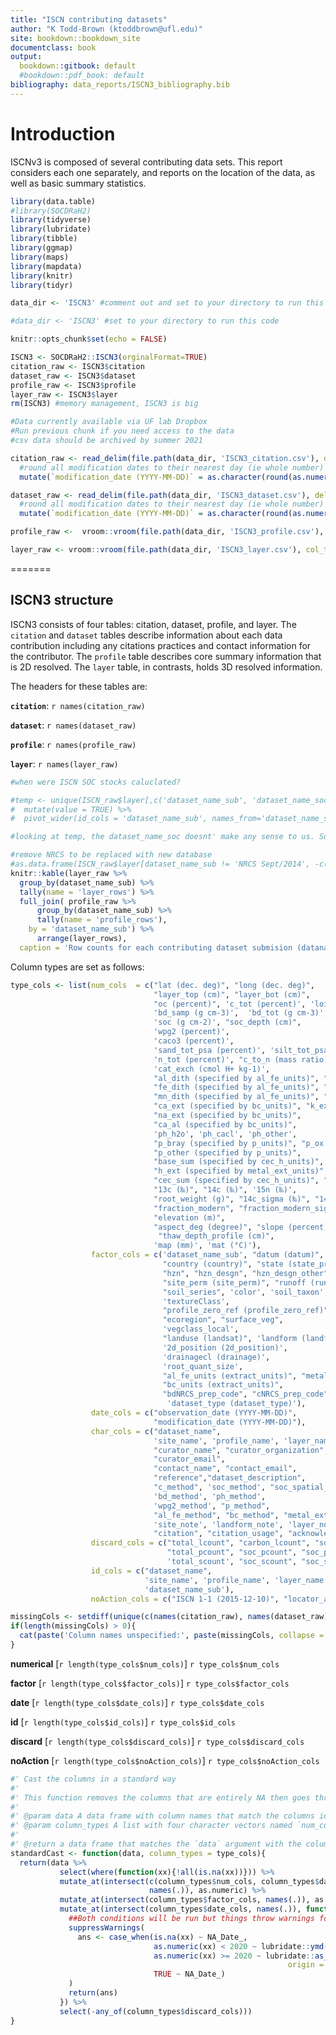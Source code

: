 ```yaml
---
title: "ISCN contributing datasets"
author: "K Todd-Brown (ktoddbrown@ufl.edu)"
site: bookdown::bookdown_site
documentclass: book
output:
  bookdown::gitbook: default
  #bookdown::pdf_book: default
bibliography: data_reports/ISCN3_bibliography.bib
---
```


<!-- This index.Rmd is the contributing datasets report out -->
<!-- Compile with the below command -->
<!-- bookdown::render_book(input="index.Rmd", output_format = "bookdown::gitbook") -->

# Introduction

ISCNv3 is composed of several contributing data sets. 
This report considers each one separately, and reports on the location of the data, as well as basic summary statistics.

```r
library(data.table)
#library(SOCDRaH2)
library(tidyverse)
library(lubridate)
library(tibble)
library(ggmap)
library(maps)
library(mapdata)
library(knitr)
library(tidyr)

data_dir <- 'ISCN3' #comment out and set to your directory to run this code

#data_dir <- 'ISCN3' #set to your directory to run this code

knitr::opts_chunk$set(echo = FALSE)
```

```r
ISCN3 <- SOCDRaH2::ISCN3(orginalFormat=TRUE)
citation_raw <- ISCN3$citation
dataset_raw <- ISCN3$dataset
profile_raw <- ISCN3$profile
layer_raw <- ISCN3$layer
rm(ISCN3) #memory management, ISCN3 is big
```

```r
#Data currently available via UF lab Dropbox
#Run previous chunk if you need access to the data
#csv data should be archived by summer 2021

citation_raw <- read_delim(file.path(data_dir, 'ISCN3_citation.csv'), delim = ';', col_types = strrep('c', times = 12)) %>% 
  #round all modification dates to their nearest day (ie whole number)
  mutate(`modification_date (YYYY-MM-DD)` = as.character(round(as.numeric(`modification_date (YYYY-MM-DD)`))))

dataset_raw <- read_delim(file.path(data_dir, 'ISCN3_dataset.csv'), delim = ';', col_types = strrep('c', times = 19)) %>% 
  #round all modification dates to their nearest day (ie whole number)
  mutate(`modification_date (YYYY-MM-DD)` = as.character(round(as.numeric(`modification_date (YYYY-MM-DD)`))))

profile_raw <-  vroom::vroom(file.path(data_dir, 'ISCN3_profile.csv'), col_types = strrep('c', times = 44))

layer_raw <- vroom::vroom(file.path(data_dir, 'ISCN3_layer.csv'), col_types = strrep('c', times = 95))
```

=======

## ISCN3 structure

ISCN3 consists of four tables: citation, dataset, profile, and layer. 
The `citation` and `dataset` tables describe information about each data contribution including any citations practices and contact information for the contributor.
The `profile` table describes core summary information that is 2D resolved.
The `layer` table, in contrasts, holds 3D resolved information.

The headers for these tables are:

**`citation`**: `r names(citation_raw)`

**`dataset`**: `r names(dataset_raw)`

**`profile`**: `r names(profile_raw)`

**`layer`**: `r names(layer_raw)`

```r
#when were ISCN SOC stocks caluclated?

#temp <- unique(ISCN_raw$layer[,c('dataset_name_sub', 'dataset_name_soc')]) %>%
#  mutate(value = TRUE) %>%
#  pivot_wider(id_cols = 'dataset_name_sub', names_from='dataset_name_soc')

#looking at temp, the dataset_name_soc doesnt' make any sense to us. So we are going dataset by dataset to reconstruct for ISCN4.

#remove NRCS to be replaced with new database
#as.data.frame(ISCN_raw$layer[dataset_name_sub != 'NRCS Sept/2014', -c('ISCN 1-1 (2015-12-10)')]) %>%
knitr::kable(layer_raw %>%
  group_by(dataset_name_sub) %>% 
  tally(name = 'layer_rows') %>%
  full_join( profile_raw %>%
      group_by(dataset_name_sub) %>% 
      tally(name = 'profile_rows'),
    by = 'dataset_name_sub') %>% 
      arrange(layer_rows),
  caption = 'Row counts for each contributing dataset submision (dataname_sub) in the layer and profile data tables.')
```

Column types are set as follows:

```r

type_cols <- list(num_cols  = c("lat (dec. deg)", "long (dec. deg)",
                                "layer_top (cm)", "layer_bot (cm)",
                                "oc (percent)", 'c_tot (percent)', 'loi (percent)',
                                'bd_samp (g cm-3)',  'bd_tot (g cm-3)', "bd_whole (g cm-3)", 'bd_other (g cm-3)',
                                'soc (g cm-2)', "soc_depth (cm)",
                                'wpg2 (percent)',
                                'caco3 (percent)',
                                'sand_tot_psa (percent)', 'silt_tot_psa (percent)', 'clay_tot_psa (percent)', 
                                'n_tot (percent)', "c_to_n (mass ratio)",
                                'cat_exch (cmol H+ kg-1)',
                                "al_dith (specified by al_fe_units)", "al_ox (specified by al_fe_units)", "al_other (specified by al_fe_units)",
                                "fe_dith (specified by al_fe_units)", "fe_ox (specified by al_fe_units)", "fe_other (specified by al_fe_units)",
                                "mn_dith (specified by al_fe_units)", "mn_ox (specified by al_fe_units)", "mn_other (specified by al_fe_units)",
                                "ca_ext (specified by bc_units)", "k_ext (specified by bc_units)", "mg_ext (specified by bc_units)", 
                                "na_ext (specified by bc_units)",
                                "ca_al (specified by bc_units)",
                                'ph_h2o', 'ph_cacl', 'ph_other',
                                "p_bray (specified by p_units)", "p_ox (specified by p_units)", "p_meh (specified by p_units)",
                                "p_other (specified by p_units)", 
                                "base_sum (specified by cec_h_units)", "bs (percent)", "bs_sum (percent)",
                                "h_ext (specified by metal_ext_units)", "zn_ext (specified by metal_ext_units)",
                                "cec_sum (specified by cec_h_units)", "ecec (specified by cec_h_units)", "cec_h_units (extract_units)", 
                                "13c (‰)", "14c (‰)", '15n (‰)',
                                "root_weight (g)", "14c_sigma (‰)", "14c_age (BP)", "14c_age_sigma (BP)", 
                                "fraction_modern", "fraction_modern_sigma",
                                "elevation (m)", 
                                "aspect_deg (degree)", "slope (percent)",
                                 "thaw_depth_profile (cm)",
                                'map (mm)', 'mat (°C)'), 
                  factor_cols = c('dataset_name_sub', "datum (datum)", 
                                  "country (country)", "state (state_province)",
                                  "hzn", "hzn_desgn", "hzn_desgn_other",
                                  "site_perm (site_perm)", "runoff (runoff)",
                                  "soil_series", 'color', 'soil_taxon',
                                  'textureClass',
                                  "profile_zero_ref (profile_zero_ref)", 
                                  "ecoregion", "surface_veg",
                                  'vegclass_local', 
                                  "landuse (landsat)", 'landform (landform)', 'landscape (landscape)', 
                                  '2d_position (2d_position)', 
                                  'drainagecl (drainage)',
                                  'root_quant_size',
                                  "al_fe_units (extract_units)", "metal_ext_units (extract_units)", "p_units (extract_units)",
                                  "bc_units (extract_units)", 
                                  "bdNRCS_prep_code", "cNRCS_prep_code", 
                                   'dataset_type (dataset_type)'), 
                  date_cols = c("observation_date (YYYY-MM-DD)", 
                                "modification_date (YYYY-MM-DD)"),
                  char_cols = c("dataset_name", 
                                'site_name', 'profile_name', 'layer_name',
                                "curator_name", "curator_organization",
                                "curator_email",
                                "contact_name", "contact_email",
                                "reference","dataset_description", 
                                "c_method", 'soc_method', "soc_spatial_flag", 'soc_carbon_flag',
                                'bd_method', 'ph_method', 
                                'wpg2_method', "p_method",
                                "al_fe_method", "bc_method", "metal_ext_method", 
                                'site_note', 'landform_note', 'layer_note',
                                "citation", "citation_usage", "acknowledgement", "acknowledgement_usage"),
                  discard_cols = c("total_lcount", "carbon_lcount", "soc_lcount", "soc_lcount_ISCN",
                                   "total_pcount", "soc_pcount", "soc_pcount_ISCN",
                                   'total_scount', "soc_scount", "soc_scount_ISCN"),
                  id_cols = c("dataset_name", 
                              'site_name', 'profile_name', 'layer_name',
                              'dataset_name_sub'),
                  noAction_cols = c("ISCN 1-1 (2015-12-10)", "locator_alias", "locator_parent_alias", "dataset_name_soc"))

missingCols <- setdiff(unique(c(names(citation_raw), names(dataset_raw), names(profile_raw), names(layer_raw))), unlist(type_cols))
if(length(missingCols) > 0){
  cat(paste('Column names unspecified:', paste(missingCols, collapse = '", "')))
}
```

**numerical** [`r length(type_cols$num_cols)`] `r type_cols$num_cols`

**factor** [`r length(type_cols$factor_cols)`] `r type_cols$factor_cols`

**date** [`r length(type_cols$date_cols)`] `r type_cols$date_cols`

**id** [`r length(type_cols$id_cols)`] `r type_cols$id_cols`

**discard** [`r length(type_cols$discard_cols)`] `r type_cols$discard_cols`

**noAction** [`r length(type_cols$noAction_cols)`] `r type_cols$noAction_cols`

```r


#' Cast the columns in a standard way
#'
#' This function removes the columns that are entirely NA then goes through and uses a list of columns names to cast these to either numeric factor or date. Note that character columns are left alone since we assume all the columns were characters coming into the function.
#'
#' @param data A data frame with column names that match the columns identified in the list `type_cols`
#' @param column_types A list with four character vectors named `num_cols`, `factor_cols`, `date_cols`, `discard_cols` that correspond to columns in `data` that are cast as numeric, factor, lubridate::Date, or discarded from the data frame.
#' 
#' @return a data frame that matches the `data` argument with the column types modified or dropped if specified as discarded or discarded because they started as being NA columns.
standardCast <- function(data, column_types = type_cols){
  return(data %>%
           select(where(function(xx){!all(is.na(xx))})) %>%
           mutate_at(intersect(c(column_types$num_cols, column_types$date_cols),
                               names(.)), as.numeric) %>%
           mutate_at(intersect(column_types$factor_cols, names(.)), as.factor) %>%
           mutate_at(intersect(column_types$date_cols, names(.)), function(xx){
             ##Both conditions will be run but things throw warnings for the wrong conditional... supressing this function
             suppressWarnings(
               ans <- case_when(is.na(xx) ~ NA_Date_,
                                as.numeric(xx) < 2020 ~ lubridate::ymd(paste0(xx, '-01-01')),
                                as.numeric(xx) >= 2020 ~ lubridate::as_date(as.numeric(xx), 
                                                              origin = lubridate::ymd('1899-12-31')),
                                TRUE ~ NA_Date_)
             )
             return(ans)
           }) %>%
           select(-any_of(column_types$discard_cols)))
}
```



